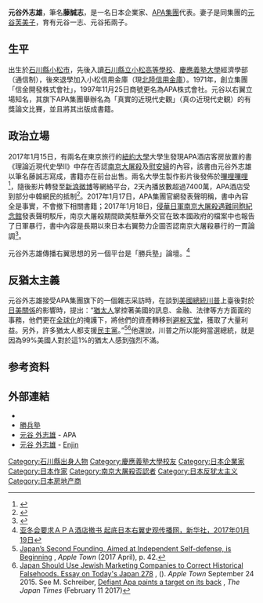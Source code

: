 '''元谷外志雄'''{{BD|1943年|6月3日||}}，筆名'''藤誠志'''，是一名日本企業家、[[APA集團|APA集團]]代表。妻子是同集團的[[元谷芙美子|元谷芙美子]]，育有元谷一志、元谷拓兩子。

==生平==
出生於[[石川縣|石川縣]][[小松市|小松市]]，先後入讀[[石川縣立小松高等學校|石川縣立小松高等學校]]、[[慶應義塾大學|慶應義塾大學]]經濟學部（通信制），後來退學加入小松信用金庫（現[[北陸信用金庫|北陸信用金庫]]）。1971年，創立集團「信金開發株式會社」，1997年11月25日商號更名為APA株式會社。元谷以右翼立場知名，其旗下APA集團舉辦名為「真實的近現代史觀」（真の近現代史観）的有獎論文比賽，並且將其出版成書籍。

== 政治立場 ==
{{main|APA酒店放置右翼書籍事件}}

2017年1月15日，有兩名在東京旅行的[[紐約大學|紐約大學]]大學生發現APA酒店客房放置的書《理論近現代史學II》中存在否認[[南京大屠殺|南京大屠殺]]及[[慰安婦|慰安婦]]的內容，該書由元谷外志雄以筆名藤誠志寫成，書籍亦在前台出售。兩名大學生製作影片後發佈於[[嗶哩嗶哩|嗶哩嗶哩]]<ref name="bilibili">{{cite web|author1=KatAndSid|title=每个人都应该知道的事实|url=http://www.bilibili.com/video/av8024216/|publisher=哔哩哔哩|accessdate=2017-01-19|format=视频|date=2017-01-15|archive-date=2017-01-20|archive-url=https://web.archive.org/web/20170120025032/http://www.bilibili.com/video/av8024216/|dead-url=no}}</ref>，隨後影片轉發至[[新浪微博|新浪微博]]等網絡平台，2天內播放數超過7400萬，APA酒店受到部分中韓網民的抵制<ref name="GlobalTimes">{{cite news |author1=邢晓婧等 |title=日右翼背景酒店遭中韩抵制 韩国网友呼吁对其避开 |url=http://www.chinanews.com/gj/2017/01-17/8126429.shtml |accessdate=2017-01-19 |agency=环球时报 |publisher=中国新闻网 |date=2017年1月17日 |archiveurl=https://web.archive.org/web/20170117083738/http://www.chinanews.com/gj/2017/01-17/8126429.shtml |archivedate=2017年1月17日 |language=zh-cn |deadurl=yes }}</ref>。2017年1月17日，APA集團官網發表聲明稱，書中內容全是事實，不會撤下相關書籍；2017年1月18日，[[侵華日軍南京大屠殺遇難同胞紀念館|侵華日軍南京大屠殺遇難同胞紀念館]]發表聲明駁斥，南京大屠殺期間歐美駐華外交官在致本國政府的檔案中也報告了日軍暴行，書中內容是長期以來日本右翼勢力企圖否認南京大屠殺暴行的一貫論調<ref>{{Cite news |url=http://hk.on.cc/cn/bkn/cnt/news/20170118/bkncn-20170118220242975-0118_05011_001.html |title=日酒店放右翼書籍 南京大屠殺遇难同胞紀念館斥無稽 |last= |first= |date=2017-01-18 |work= |newspaper=[[東網|東網]] |accessdate=2017-01-19 |language=zh-hk |archiveurl=https://web.archive.org/web/20170119031041/http://hk.on.cc/cn/bkn/cnt/news/20170118/bkncn-20170118220242975-0118_05011_001.html |archivedate=2017-01-19 |deadurl=yes }}</ref>。

元谷外志雄傳播右翼思想的另一個平台是「勝兵塾」論壇。<ref>[http://news.xinhuanet.com/2017-01/19/c_1120346179.htm 亚冬会要求ＡＰＡ酒店撤书 起底日本右翼史观传播网，新华社，2017年01月19日]</ref>

== 反猶太主義 ==
元谷外志雄接受APA集團旗下的一個雜志采訪時，在談到[[美國總統|美國總統]][[唐納德·川普|川普]]上臺後對於[[日美關係|日美關係]]的影響時，提出：“[[猶太人|猶太人]]掌控著美國的訊息、金融、法律等方方面面的事務，他們更在[[全球化|全球化]]的掩護下，將他們的資產轉移到[[避稅天堂|避稅天堂]]，獲取了大量利益。另外，許多猶太人都支援[[民主黨_(美國)|民主黨]]。”<ref>[http://en.apa-appletown.com/essay/637 Japan’s Second Founding, Aimed at Independent Self-defense, is Beginning] {{Wayback|url=http://en.apa-appletown.com/essay/637 |date=20190729154049 }}, ''Apple Town'' (2017 April), p. 42.</ref><ref>[http://en.apa-appletown.com/essay/222 Japan Should Use Jewish Marketing Companies to Correct Historical Falsehoods. Essay on Today's Japan 278] {{Wayback|url=http://en.apa-appletown.com/essay/222 |date=20170212165041 }}, (). ''Apple Town'' September 24 2015. See M. Schreiber, [http://www.japantimes.co.jp/news/2017/02/11/national/media-national/defiant-apa-paints-target-back/#.WKAaZfLNP5u Defiant Apa paints a target on its back] {{Wayback|url=http://www.japantimes.co.jp/news/2017/02/11/national/media-national/defiant-apa-paints-target-back/#.WKAaZfLNP5u |date=20201112040149 }}, ''The Japan Times'' (February 11 2017)</ref>他還說，川普之所以能夠當選總統，就是因為99%美國人對於這1%的猶太人感到強烈不滿。

== 参考资料 ==
{{reflist}}

== 外部連結 ==
* {{Facebook|shouheijyuku|勝兵塾}}
* [https://web.archive.org/web/20150702122907/http://www.apa.co.jp/shoheijuku/index.html 勝兵塾]
* [https://web.archive.org/web/20150602062940/http://www.apa.co.jp/outline/outline04.html 元谷 外志雄] - APA
* [http://www.kenja.tv/detail_10968.html 元谷 外志雄] {{Wayback|url=http://www.kenja.tv/detail_10968.html |date=20151008145900 }} - [[Enjin|Enjin]]

{{DEFAULTSORT:Motoya, Toshio}}
[[Category:石川縣出身人物|Category:石川縣出身人物]]
[[Category:慶應義塾大學校友|Category:慶應義塾大學校友]]
[[Category:日本企業家|Category:日本企業家]]
[[Category:日本作家|Category:日本作家]]
[[Category:南京大屠殺否認者|Category:南京大屠殺否認者]]
[[Category:日本反犹太主义|Category:日本反犹太主义]]
[[Category:日本房地产商|Category:日本房地产商]]